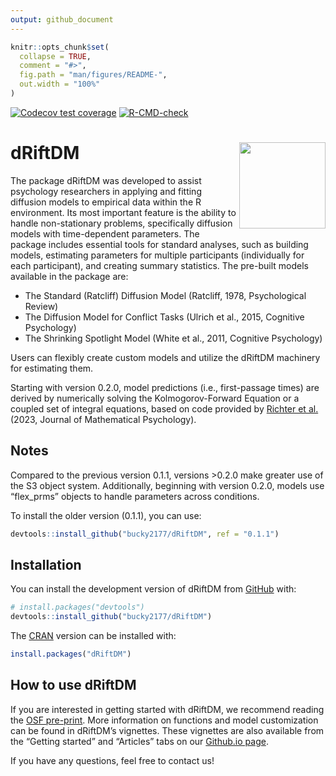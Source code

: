 ```yaml
---
output: github_document
---
```



```r
knitr::opts_chunk$set(
  collapse = TRUE,
  comment = "#>",
  fig.path = "man/figures/README-",
  out.width = "100%"
)
```

<!-- badges: start -->
[![Codecov test coverage](https://codecov.io/gh/bucky2177/dRiftDM/graph/badge.svg)](https://app.codecov.io/gh/bucky2177/dRiftDM)
[![R-CMD-check](https://github.com/bucky2177/dRiftDM/actions/workflows/R-CMD-check.yaml/badge.svg)](https://github.com/bucky2177/dRiftDM/actions/workflows/R-CMD-check.yaml)
<!-- badges: end -->

# dRiftDM <img src="man/figures/logo.png" align="right" height="138" alt="" />


The package dRiftDM was developed to assist psychology researchers in applying and fitting diffusion models to empirical data within the R environment. Its most important feature is the ability to handle non-stationary problems, specifically diffusion models with time-dependent parameters. The package includes essential tools for standard analyses, such as building models, estimating parameters for multiple participants (individually for each participant), and creating summary statistics. The pre-built models available in the package are:

- The Standard (Ratcliff) Diffusion Model (Ratcliff, 1978, Psychological Review)
- The Diffusion Model for Conflict Tasks (Ulrich et al., 2015, Cognitive Psychology)
- The Shrinking Spotlight Model  (White et al., 2011, Cognitive Psychology)

Users can flexibly create custom models and utilize the dRiftDM machinery for estimating them.

Starting with version 0.2.0, model predictions (i.e., first-passage times) are derived by numerically solving the Kolmogorov-Forward Equation or a coupled set of integral equations, based on code provided by [Richter et al.](https://doi.org/10.1016/j.jmp.2023.102756) (2023, Journal of Mathematical Psychology).


## Notes

Compared to the previous version 0.1.1, versions >0.2.0 make greater use of the S3 object system. Additionally, beginning with version 0.2.0, models use "flex_prms" objects to handle parameters across conditions.

To install the older version (0.1.1), you can use:

```r
devtools::install_github("bucky2177/dRiftDM", ref = "0.1.1")
```

## Installation

You can install the development version of dRiftDM from [GitHub](https://github.com/) with:

```r
# install.packages("devtools")
devtools::install_github("bucky2177/dRiftDM")
```

The [CRAN](https://cran.r-project.org/) version can be installed with:

```r
install.packages("dRiftDM")
```

## How to use dRiftDM

If you are interested in getting started with dRiftDM, we recommend reading the [OSF pre-print](https://osf.io/preprints/osf/3t2vf). More information on functions and model customization can be found in dRiftDM's vignettes. These vignettes are also available from the "Getting started" and "Articles" tabs on our [Github.io page](https://bucky2177.github.io/dRiftDM/).

If you have any questions, feel free to contact us!


